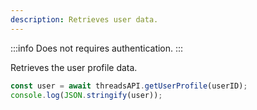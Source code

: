 ```yaml
---
description: Retrieves user data.
---
```


:::info
Does not requires authentication.
:::

Retrieves the user profile data.

```typescript
const user = await threadsAPI.getUserProfile(userID);
console.log(JSON.stringify(user));
```
